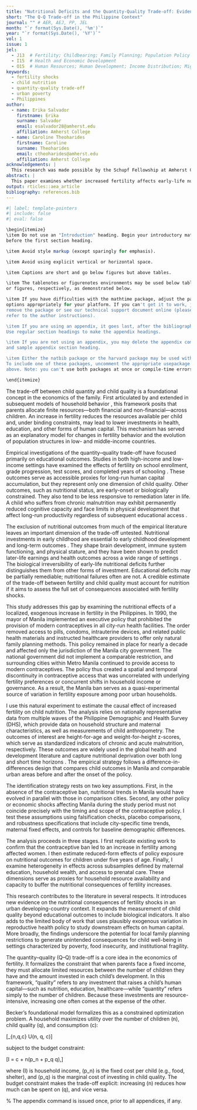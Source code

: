 ```yaml
---
title: "Nutritional Deficits and the Quantity-Quality Trade-off: Evidence from an Exogenous Fertility Shock in Low-Income Urban Settings in the Philippines"
short: "The Q-Q Trade-off in the Philippine Context"
journal: "" # AER, AEJ, PP, JEL
month: "`r format(Sys.Date(), '%m')`"
year: "`r format(Sys.Date(), '%Y')`"
vol: 1
issue: 1
jel:
  - J13  # Fertility; Childbearing; Family Planning; Population Policy
  - I15  # Health and Economic Development
  - O15  # Human Resources; Human Development; Income Distribution; Migration
keywords:
  - fertility shocks
  - child nutrition
  - quantity-quality trade-off
  - urban poverty
  - Philippines
author:
  - name: Erika Salvador
    firstname: Erika
    surname: Salvador
    email: esalvador28@amherst.edu
    affiliation: Amherst College
  - name: Caroline Theoharides
    firstname: Caroline
    surname: Theoharides
    email: ctheoharides@amherst.edu
    affiliation: Amherst College
acknowledgements: |
  This research was made possible by the Schupf Fellowship at Amherst College. I am indebted to my faculty adviser, Professor Caroline Theoharides, for her mentorship and support throughout the development of this project. I also wish to thank Faculty Director Professor Amelie Hastie and the campus partners whose institutional support enabled this work. I am further grateful to the Departments of Economics and Mathematics & Statistics for their academic support. The views expressed and any errors contained herein are entirely my own responsibility.
abstract: |
  This paper examines whether increased fertility affects early-life nutritional outcomes in low-income urban households. I exploit a natural experiment created by a 1990 policy in Manila, Philippines, which banned modern contraceptives from city-run health facilities. Using a difference-in-differences framework and nationally representative data from the Philippine Demographic and Health Surveys, I estimate the reduced-form impact of the policy on child height-for-age and weight-for-height. [Will add more after data analysis]
output: rticles::aea_article
bibliography: references.bib
---
```


```r
#| label: template-pointers
#| include: false
#| eval: false

\begin{itemize}
\item Do not use an "Introduction" heading. Begin your introductory material
before the first section heading.

\item Avoid style markup (except sparingly for emphasis).

\item Avoid using explicit vertical or horizontal space.

\item Captions are short and go below figures but above tables.

\item The tablenotes or figurenotes environments may be used below tables
or figures, respectively, as demonstrated below.

\item If you have difficulties with the mathtime package, adjust the package
options appropriately for your platform. If you can't get it to work, just
remove the package or see our technical support document online (please
refer to the author instructions).

\item If you are using an appendix, it goes last, after the bibliography.
Use regular section headings to make the appendix headings.

\item If you are not using an appendix, you may delete the appendix command
and sample appendix section heading.

\item Either the natbib package or the harvard package may be used with bibtex.
To include one of these packages, uncomment the appropriate usepackage command
above. Note: you can't use both packages at once or compile-time errors will result.

\end{itemize}
```

\section{Introduction}

The trade-off between child quantity and child quality is a foundational concept in the economics of the family. First articulated by \citet{becker1960economic} and extended in subsequent models of household behavior \citep{beckerlewis1973, beckertomes1976}, this framework posits that parents allocate finite resources—both financial and non-financial—across children. An increase in fertility reduces the resources available per child and, under binding constraints, may lead to lower investments in health, education, and other forms of human capital. This mechanism has served as an explanatory model for changes in fertility behavior and the evolution of population structures in low- and middle-income countries.

Empirical investigations of the quantity–quality trade-off have focused primarily on educational outcomes. Studies in both high-income and low-income settings have examined the effects of fertility on school enrollment, grade progression, test scores, and completed years of schooling \citep{rosenzweig1980testing, black2005more, angrist2010effects}. These outcomes serve as accessible proxies for long-run human capital accumulation, but they represent only one dimension of child quality. Other outcomes, such as nutritional status, are early-onset or biologically constrained. They also tend to be less responsive to remediation later in life. A child who suffers from chronic malnutrition may exhibit permanently reduced cognitive capacity and face limits in physical development that affect long-run productivity regardless of subsequent educational access \citep{hoddinott2013adult, grantham2007development}.

The exclusion of nutritional outcomes from much of the empirical literature leaves an important dimension of the trade-off untested. Nutritional investments in early childhood are essential to early childhood development and long-term outcomes \citep{victora2008maternal, hoddinott2013adult}. They shape brain development, immune system functioning, and physical stature, and they have been shown to predict later-life earnings and health outcomes across a wide range of settings \citep{grantham2007development, alderman2006long}. The biological irreversibility of early-life nutritional deficits further distinguishes them from other forms of investment. Educational deficits may be partially remediable; nutritional failures often are not. A credible estimate of the trade-off between fertility and child quality must account for nutrition if it aims to assess the full set of consequences associated with fertility shocks.

This study addresses this gap by examining the nutritional effects of a localized, exogenous increase in fertility in the Philippines. In 1990, the mayor of Manila implemented an executive policy that prohibited the provision of modern contraceptives in all city-run health facilities. The order removed access to pills, condoms, intrauterine devices, and related public health materials and instructed healthcare providers to offer only natural family planning methods. This policy remained in place for nearly a decade and affected only the jurisdiction of the Manila city government. The national government did not implement a comparable restriction, and surrounding cities within Metro Manila continued to provide access to modern contraceptives. The policy thus created a spatial and temporal discontinuity in contraceptive access that was uncorrelated with underlying fertility preferences or concurrent shifts in household income or governance. As a result, the Manila ban serves as a quasi-experimental source of variation in fertility exposure among poor urban households.

I use this natural experiment to estimate the causal effect of increased fertility on child nutrition. The analysis relies on nationally representative data from multiple waves of the Philippine Demographic and Health Survey (DHS), which provide data on household structure and maternal characteristics, as well as measurements of child anthropometry. The outcomes of interest are height-for-age and weight-for-height z-scores, which serve as standardized indicators of chronic and acute malnutrition, respectively. These outcomes are widely used in the global health and development literature and capture nutritional deprivation over both long and short time horizons \citep{victora2008maternal}. The empirical strategy follows a difference-in-differences design that compares child outcomes in Manila and comparable urban areas before and after the onset of the policy.

The identification strategy rests on two key assumptions. First, in the absence of the contraceptive ban, nutritional trends in Manila would have evolved in parallel with those in comparison cities. Second, any other policy or economic shocks affecting Manila during the study period must not coincide precisely with the timing and scope of the contraceptive policy. I test these assumptions using falsification checks, placebo comparisons, and robustness specifications that include city-specific time trends, maternal fixed effects, and controls for baseline demographic differences.

The analysis proceeds in three stages. I first replicate existing work \citep{dumas2019sex} to confirm that the contraceptive ban led to an increase in fertility among affected women. I then estimate reduced-form effects of policy exposure on nutritional outcomes for children under five years of age. Finally, I examine heterogeneity in effects across subsamples defined by maternal education, household wealth, and access to prenatal care. These dimensions serve as proxies for household resource availability and capacity to buffer the nutritional consequences of fertility increases.

This research contributes to the literature in several respects. It introduces new evidence on the nutritional consequences of fertility shocks in an urban developing-country context. It expands the measurement of child quality beyond educational outcomes to include biological indicators. It also adds to the limited body of work that uses plausibly exogenous variation in reproductive health policy to study downstream effects on human capital. More broadly, the findings underscore the potential for local family planning restrictions to generate unintended consequences for child well-being in settings characterized by poverty, food insecurity, and institutional fragility.

\section{Review of Related Literature}

\subsection{Theoretical Background}

The quantity–quality (Q–Q) trade-off is a core idea in the economics of fertility. It formalizes the constraint that when parents face a fixed income, they must allocate limited resources between the number of children they have and the amount invested in each child's development. In this framework, “quality” refers to any investment that raises a child’s human capital—such as nutrition, education, healthcare—while “quantity” refers simply to the number of children. Because these investments are resource-intensive, increasing one often comes at the expense of the other.

Becker’s foundational model \citep{becker1960economic} formalizes this as a constrained optimization problem. A household maximizes utility over the number of children \(n\), child quality \(q\), and consumption \(c\):

\[\max_{n,q,c} \quad U(n, q, c)\]

subject to the budget constraint:

\[I = c + n(p_n + p_q q),\]

where \(I\) is household income, \(p_n\) is the fixed cost per child (e.g., food, shelter), and \(p_q\) is the marginal cost of investing in child quality. The budget constraint makes the trade-off explicit: increasing \(n\) reduces how much can be spent on \(q\), and vice versa.



\bibliographystyle{aea}
\bibliography{references}

\% The appendix command is issued once, prior to all appendices, if any. \appendix

\section{Mathematical Appendix}
